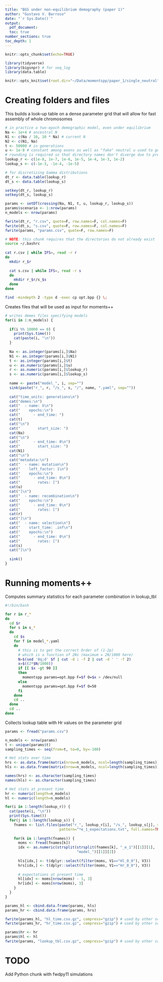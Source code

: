 ```yaml
---
title: "BGS under non-equilibrium demography (paper 1)"
author: "Gustavo V. Barroso"
date: "`r Sys.Date()`"
output:
  pdf_document:
  toc: true
number_sections: true
toc_depth: 1
---
```

  
```r

knitr::opts_chunk$set(echo=TRUE)

library(tidyverse)
library(bigsnpr) # for seq_log
library(data.table)

knitr::opts_knit$set(root.dir="~/Data/momentspp/paper_1/single_neutral")
```

# Creating folders and files

This builds a look-up table on a dense parameter grid that will allow for fast 
assembly of whole chromosomes

```r

# in practice a two-epoch demographic model, even under equilibrium
Na <- 1e+4 # ancestral N
N1 <- c(Na / 10, 10 * Na) # current N
N2 <- c(N1, Na)
t <- 50000 # in generations
u <- 1e-8 # constant among exons as well as "fake" neutral u used to get B-vals
# rounding is required so that directory names don't diverge due to precision
lookup_r <- c(1e-8, 1e-7, 1e-6, 1e-5, 1e-4, 1e-3, 1e-2)
lookup_s <- c(-1e-3, -1e-4, -1e-5)

# for discretizing Gamma distributions
dt_r <- data.table(lookup_r)
dt_s <- data.table(lookup_s)

setkey(dt_r, lookup_r)
setkey(dt_s, lookup_s)

params <- setDT(crossing(Na, N1, t, u, lookup_r, lookup_s))
params$scenario <- 1:nrow(params)
n_models <- nrow(params)

fwrite(dt_r, "r.csv", quote=F, row.names=F, col.names=F)
fwrite(dt_s, "s.csv", quote=F, row.names=F, col.names=F)
fwrite(params, "params.csv", quote=F, row.names=F)
```

```bash

# NOTE: this chunk requires that the directories do not already exist
source ~/.bashrc
  
cat r.csv | while IFS=, read -r r
do
  mkdir r_$r
  
  cat s.csv | while IFS=, read -r s
  do
    mkdir r_$r/s_$s
  done
done

find -mindepth 2 -type d -exec cp opt.bpp {} \;
```

Creates files that will be used as input for moments++

```r

# writes demes files specifying models
for(i in 1:n_models) {
  
  if(i %% 10000 == 0) {
    print(Sys.time())
    cat(paste(i, "\n"))
  }
  
  Na <- as.integer(params[i,]$Na)
  N1 <- as.integer(params[i,]$N1)
  t <- as.integer(params[i,]$t)
  u <- as.numeric(params[i,]$u)
  r <- as.numeric(params[i,]$lookup_r)
  s <- as.numeric(params[i,]$lookup_s)
  
  name <- paste("model_", i, sep="")
  sink(paste("r_", r, "/s_", s, "/", name, ".yaml", sep=""))
  
  cat("time_units: generations\n")
  cat("demes:\n")
  cat("  - name: X\n")
  cat("    epochs:\n")
  cat("      - end_time: ")
  cat(t)
  cat("\n")
  cat("        start_size: ")
  cat(Na)
  cat("\n")
  cat("      - end_time: 0\n")
  cat("        start_size: ")
  cat(N1)
  cat("\n")
  cat("metadata:\n")
  cat("  - name: mutation\n")
  cat("    left_factor: 1\n")
  cat("    epochs:\n")
  cat("      - end_time: 0\n")
  cat("        rates: [")
  cat(u)
  cat("]\n")
  cat("  - name: recombination\n")
  cat("    epochs:\n")
  cat("      - end_time: 0\n")
  cat("        rates: [")
  cat(r)
  cat("]\n")
  cat("  - name: selection\n")
  cat("    start_time: .inf\n")
  cat("    epochs:\n")
  cat("      - end_time: 0\n")
  cat("        rates: [")
  cat(s)
  cat("]\n")
  
  sink()
}
```

# Running moments++

Computes summary statistics for each parameter combination in lookup_tbl

```bash

#!/bin/bash

for r in r_*
do
  cd $r
  for s in s_*
  do
    cd $s
    for f in model_*.yaml
    do
      # this is to get the correct Order of (1-2p)
      # which is a function of 2Ns (maximum = 2N/1000 here)
      N=$(sed '8q;d' $f | cut -d : -f 2 | cut -d ' ' -f 2)
      x=$((2*$N/1000))
      if [[ $x -gt 90 ]]
      then
        momentspp params=opt.bpp F=$f O=$x > /dev/null
      else
        momentspp params=opt.bpp F=$f O=50
      fi
    done
    cd ..
  done
  cd ..
done
```

Collects lookup table with Hr values on the parameter grid

```r

params <- fread("params.csv")

n_models <- nrow(params)
t <- unique(params$t)
sampling_times <- seq(from=t, to=0, by=-100)

# Het stats over time
hrs <- as.data.frame(matrix(nrow=n_models, ncol=length(sampling_times)))
hls <- as.data.frame(matrix(nrow=n_models, ncol=length(sampling_times)))

names(hrs) <- as.character(sampling_times)
names(hls) <- as.character(sampling_times)

# Het stats at present time
hr <- numeric(length=n_models)
hl <- numeric(length=n_models)

for(i in 1:length(lookup_r)) {
  cat(paste(i, "\n"))
  print(Sys.time())
  for(j in 1:length(lookup_s)) {
    fnames <- list.files(paste("r_", lookup_r[i], "/s_", lookup_s[j], sep=""),
                         pattern="*e_1_expectations.txt", full.names=TRUE)
    
    for(k in 1:length(fnames)) {
      moms <- fread(fnames[k])
      idx <- as.numeric(strsplit(strsplit(fnames[k], "_e_1")[[1]][1], 
                                 "model_")[[1]][2])
      
      hls[idx,] <- t(dplyr::select(filter(moms, V1=="Hl_0_0"), V3))
      hrs[idx,] <- t(dplyr::select(filter(moms, V1=="Hr_0_0"), V3))
      
      # expectations at present time
      hl[idx] <- moms[nrow(moms) - 1, 3]
      hr[idx] <- moms[nrow(moms), 3]
    }
  }
}

params_hl <- cbind.data.frame(params, hls)
params_hr <- cbind.data.frame(params, hrs)

fwrite(params_hl, "hl_time.csv.gz", compress="gzip") # used by other scripts
fwrite(params_hr, "hr_time.csv.gz", compress="gzip") # used by other scripts

params$hr <- hr
params$hl <- hl
fwrite(params, "lookup_tbl.csv.gz", compress="gzip") # used by other scripts
```

# TODO 
Add Python chunk with fwdpy11 simulations
